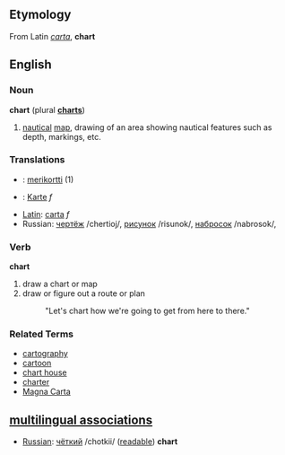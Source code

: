 ==Etymology==
From Latin ''[[carta]]'', '''chart'''

==English==
===Noun===
'''chart''' (plural '''[[charts]]''')

# [[nautical]] [[map]], drawing of an area showing nautical features such as depth, markings, etc.

===Translations===
*{{fi}}: [[merikortti]] (1)
*{{de}}: [[Karte]] ''f''
*[[Latin]]: [[carta]] ''f''
*Russian: [[:ru:чертёж|чертёж]] /chertioj/, [[:ru:рисунок|рисунок]] /risunok/, [[:ru:набросок|набросок]] /nabrosok/,

===Verb===
'''chart'''

# draw a chart or map
# draw or figure out a route or plan
#: "Let's chart how we're going to get from here to there."

===Related Terms===
*[[cartography]]
*[[cartoon]]
*[[chart house]]
*[[charter]]
*[[Magna Carta]]

==[[multilingual associations]]==
*[[Russian]]: [[:ru:чёткий|чёткий]] /chotkii/ ([[readable]]) '''chart'''